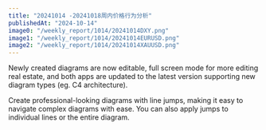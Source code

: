 ```yaml
---
title: "20241014 -20241018周内价格行为分析"
publishedAt: "2024-10-14"
image0: "/weekly_report/1014/20241014DXY.png"
image1: "/weekly_report/1014/20241014EURUSD.png"
image2: "/weekly_report/1014/20241014XAUUSD.png"
---
```


Newly created diagrams are now editable, full screen mode for more editing real estate, and both apps are updated to the latest version supporting new diagram types (eg. C4 architecture).

Create professional-looking diagrams with line jumps, making it easy to navigate complex diagrams with ease. You can also apply jumps to individual lines or the entire diagram.
